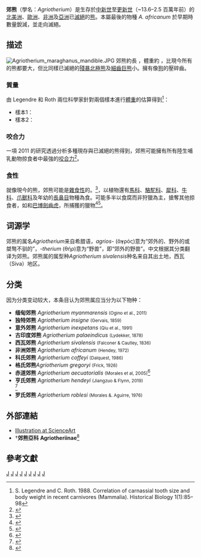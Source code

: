 {{Automatic taxobox
| name = 郊熊属
| taxon = Agriotherium
| fossil_range = {{Fossil range|13.6|2.5}}晚[[中新世|中新世]]至[[更新世|更新世]]
| image = Agriotherium insignis plio montpellier.JPG
| image_caption = 郊熊牙齒化石
| parent_authority =Kretzoi, 1929
| authority = Wagner, 1837
| type_species = '''西瓦郊熊<br />''Agriotherium sivalensis'''''
| type_species_authority = Falconer & Cautley, 1836
| subdivision_ranks = [[種|種]]
| subdivision = 详见正文
}}
'''郊熊'''（學名：''Agriotherium''）是生存於[[中新世|中新世]]至[[更新世|更新世]]（~13.6–2.5 百萬年前）的[[北美洲|北美洲]]、[[歐洲|歐洲]]、[[非洲|非洲]]及[[亞洲|亞洲]]已[[滅絕|滅絕]]的[[熊|熊]]。本屬最後的物種 ''A. africanum'' 於{{link-en|格拉斯階|Gelasian}}早期時數量銳減，並走向滅絕。

==描述==
[[File:Agriotherium_maraghanus_mandible.JPG|thumb]]
郊熊約長 {{convert|2.7|m|ft|sigfig=1}}，體重約 {{convert|900|kg|sigfig=3}}，比現今所有的熊都要大，但比同樣已滅絕的[[殘暴北極熊|殘暴北極熊]]及[[細齒巨熊|細齒巨熊]]小。擁有像[[狗|狗]]的壓碎齒。

===質量===
由 Legendre 和 Roth 兩位科學家針對兩個樣本進行[[體重|體重]]的估算得到<ref>S. Legendre and C. Roth. 1988. Correlation of carnassial tooth size and body weight in recent carnivores (Mammalia). Historical Biology 1(1):85–98</ref>：
* 樣本1：{{Convert|79.3|kg|lb|abbr=on|sigfig=3}}
* 樣本2：{{Convert|652.6|kg|lb|abbr=on|sigfig=3}}

===咬合力===
一項 2011 的研究透過分析多種現存與已滅絕的熊得到，郊熊可能擁有所有陸生哺乳動物掠食者中最強的[[咬合力|咬合力]]<ref>{{cite journal | journal = BBC News | title = Ancient bear had the strongest bite | url = http://www.bbc.co.uk/nature/15559929 | access-date = 2019-03-12 | archive-date = 2018-09-07 | archive-url = https://web.archive.org/web/20180907150644/http://www.bbc.co.uk/nature/15559929 | dead-url = no }}</ref>。

===食性===
就像現今的熊，郊熊可能是[[雜食性|雜食性]]的。<ref>{{cite book en|author=Palmer, D.|year=1999 |title= The Marshall Illustrated Encyclopedia of Dinosaurs and Prehistoric Animals|publisher= Marshall Editions|location=London|pages=217|isbn= 1-84028-152-9}}</ref>，以植物還有[[馬科|馬科]]、[[駱駝科|駱駝科]]、[[犀科|犀科]]、[[牛科|牛科]]、[[爪獸科|爪獸科]]及年幼的[[長鼻目|長鼻目]]物種為食。可能多半以食腐而非狩獵為主，搶奪其他掠食者，如{{link-en|半劍齒虎|Amphimachairodus}}和[[巴博劍齒虎|巴博劍齒虎]]，所捕獲的獵物<ref>{{cite book|last=Antón|first=Mauricio|title=Sabertooth|date=2013|publisher=University of Indiana Press|location=Bloomington, Indiana|isbn=9780253010421|pages=53–54}}</ref><ref>{{cite book |last=Turner |first=Alan |year=1997 |title= The Big Cats and their fossil relatives|url=https://archive.org/details/bigcatstheirfoss00turn |publisher= Columbia University Press|location=New York|isbn= 0-231-10228-3|page= [https://archive.org/details/bigcatstheirfoss00turn/page/n234 201]}}</ref>。

== 词源学 ==
郊熊的属名''Agriotherium''来自希腊语，''agrios-'' (ᾰ̓γρός)意为“郊外的、野外的或桀骜不驯的”，-''therium'' (θήρ)意为“野兽”，即“郊外的野兽”。中文根据其分类翻译为郊熊。郊熊属的属型种''Agriotherium sivalensis''种名来自其出土地，西瓦（Siva）地区。

== 分类 ==
因为分类变动较大，本条目认为郊熊属应当分为以下物种：
*'''缅甸郊熊''' ''Agriotherium myanmarensis'' <small>(Ogino et al., 2011)</small><br>
*'''独特郊熊''' ''Agriotherium insigne'' <small>(Gervais, 1859)</small><br>
*'''意外郊熊''' ''Agriotherium inexpetans'' <small>(Qiu et al., 1991)</small><br>
*'''古印度郊熊''' ''Agriotherium palaeindicus'' <small>(Lydekker, 1878)</small><br>
*'''西瓦郊熊''' ''Agriotherium sivalensis'' <small>(Falconer & Cautley, 1836)</small><br>
*'''非洲郊熊''' ''Agriotherium africanum'' <small>(Hendey, 1972)</small><br>
*'''科氏郊熊''' ''Agriotherium coffeyi'' <small>(Dalquest, 1986)</small><br>
*'''格氏郊熊'''''Agriotherium gregoryi'' <small>(Frick, 1926)</small><br>
*'''赤道郊熊''' ''Agriotherium aecuatorialis'' <small>(Morales et al, 2005)</small><ref>{{cite journal|title= Carnivores_from_the_Late_Miocene_and_Basal_Pliocene_of_the_Tugen_Hills_Kenya|url= https://www.researchgate.net/publication/28174016_Carnivores_from_the_Late_Miocene_and_Basal_Pliocene_of_the_Tugen_Hills_Kenya|journal= |access-date= 2020-05-31|archive-date= 2021-04-04|archive-url= https://web.archive.org/web/20210404220402/https://www.researchgate.net/publication/28174016_Carnivores_from_the_Late_Miocene_and_Basal_Pliocene_of_the_Tugen_Hills_Kenya|dead-url= no}}</ref>
*'''亨氏郊熊''' ''Agriotherium hendeyi'' <small>(Jiangzuo & Flynn, 2019)</small><br> <ref>{{cite journal |title= A New Species of Agriotherium from North America,and Implications for Understanding Transformations in the Metaconid-Entoconid Complex of Bears|url = https://link.springer.com/article/10.1007/s10914-019-09480-x}}</ref>
*'''罗氏郊熊''' ''Agriotherium roblesi'' <small>(Morales &. Aguirre, 1976)</small>
==外部連結==
*[http://www.science-art.com/image_result/?id=846&pagename=Agriotherium_Attacking_a_Sivatherium#.UZ4veNhrGXA Illustration at ScienceArt] {{Wayback|url=http://www.science-art.com/image_result/?id=846&pagename=Agriotherium_Attacking_a_Sivatherium#.UZ4veNhrGXA |date=20190217030111 }}
* †'''郊熊亞科''' '''Agriotheriinae'''<ref name=mcLellanreiner1992>{{cite journal | last1 = McLellan | first1 = B. | last2 = Reiner | first2 = D.C. |year=1992 |title= A review of bear evolution |journal= International Association for Bear Research and Management |volume=9 |issue=1 |pages=85–96 |doi=10.2307/3872687}}</ref>
==參考文獻==
{{reflist}}



{{portal|滅絕與瀕危物種}}
{{已滅絕熊科|state=collapsed}}
{{Taxonbar|from=Q2333795}}

[[Category:熊科|J]]
[[Category:歐洲史前哺乳動物|J]]
[[Category:亞洲史前哺乳動物|J]]
[[Category:非洲史前哺乳動物|J]]
[[Category:北美洲史前哺乳動物|J]]
[[Category:更新世哺乳類|J]]
[[Category:上新世哺乳類|J]]
[[Category:中新世哺乳類|J]]
[[Category:1837年描述的分类群|J]]